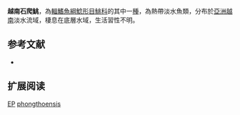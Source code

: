 {{Speciesbox
| name = 越南石爬鮡
| status = DD
| status_system = IUCN3.1
| image = 
| image_width = 250px
| genus = Euchiloglanis
| species = phongthoensis
| authority = [[Nguyen|Nguyen]], 2005
| synonyms = *''Pareuchiloglanis phongthoensis '',Nguyen, 2005
}}
'''越南石爬鮡'''，為[[輻鰭魚綱|輻鰭魚綱]][[鯰形目|鯰形目]][[鮡科|鮡科]]的其中一[[種|種]]，為熱帶淡水魚類，分布於[[亞洲|亞洲]][[越南|越南]]淡水流域，棲息在底層水域，生活習性不明。

==参考文献==
*{{FishBase_species|genus=Euchiloglanis|species=phongthoensis|year=2015|month=3}}

== 扩展阅读 ==
{{refbegin}}
{{wikispecies-inline|Euchiloglanis phongthoensis|越南石爬鮡}}
{{refend}}

{{taxonbar}}

[[Category:IUCN红色名录数据缺乏物种|EP]]
[[Category:石爬鮡屬|phongthoensis]]